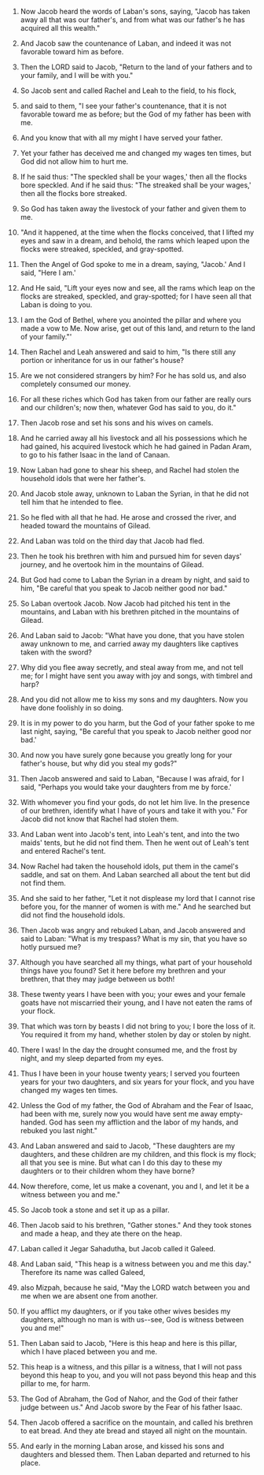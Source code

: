
1. Now Jacob heard the words of Laban's sons, saying, "Jacob has taken away all that was our father's, and from what was our father's he has acquired all this wealth."

2. And Jacob saw the countenance of Laban, and indeed it was not favorable toward him as before.

3. Then the LORD said to Jacob, "Return to the land of your fathers and to your family, and I will be with you."

4. So Jacob sent and called Rachel and Leah to the field, to his flock,

5. and said to them, "I see your father's countenance, that it is not favorable toward me as before; but the God of my father has been with me.

6. And you know that with all my might I have served your father.

7. Yet your father has deceived me and changed my wages ten times, but God did not allow him to hurt me.

8. If he said thus: "The speckled shall be your wages,' then all the flocks bore speckled. And if he said thus: "The streaked shall be your wages,' then all the flocks bore streaked.

9. So God has taken away the livestock of your father and given them to me.

10. "And it happened, at the time when the flocks conceived, that I lifted my eyes and saw in a dream, and behold, the rams which leaped upon the flocks were streaked, speckled, and gray-spotted.

11. Then the Angel of God spoke to me in a dream, saying, "Jacob.' And I said, "Here I am.'

12. And He said, "Lift your eyes now and see, all the rams which leap on the flocks are streaked, speckled, and gray-spotted; for I have seen all that Laban is doing to you.

13. I am the God of Bethel, where you anointed the pillar and where you made a vow to Me. Now arise, get out of this land, and return to the land of your family."'

14. Then Rachel and Leah answered and said to him, "Is there still any portion or inheritance for us in our father's house?

15. Are we not considered strangers by him? For he has sold us, and also completely consumed our money.

16. For all these riches which God has taken from our father are really ours and our children's; now then, whatever God has said to you, do it."

17. Then Jacob rose and set his sons and his wives on camels.

18. And he carried away all his livestock and all his possessions which he had gained, his acquired livestock which he had gained in Padan Aram, to go to his father Isaac in the land of Canaan.

19. Now Laban had gone to shear his sheep, and Rachel had stolen the household idols that were her father's.

20. And Jacob stole away, unknown to Laban the Syrian, in that he did not tell him that he intended to flee.

21. So he fled with all that he had. He arose and crossed the river, and headed toward the mountains of Gilead.

22. And Laban was told on the third day that Jacob had fled.

23. Then he took his brethren with him and pursued him for seven days' journey, and he overtook him in the mountains of Gilead.

24. But God had come to Laban the Syrian in a dream by night, and said to him, "Be careful that you speak to Jacob neither good nor bad."

25. So Laban overtook Jacob. Now Jacob had pitched his tent in the mountains, and Laban with his brethren pitched in the mountains of Gilead.

26. And Laban said to Jacob: "What have you done, that you have stolen away unknown to me, and carried away my daughters like captives taken with the sword?

27. Why did you flee away secretly, and steal away from me, and not tell me; for I might have sent you away with joy and songs, with timbrel and harp?

28. And you did not allow me to kiss my sons and my daughters. Now you have done foolishly in so doing.

29. It is in my power to do you harm, but the God of your father spoke to me last night, saying, "Be careful that you speak to Jacob neither good nor bad.'

30. And now you have surely gone because you greatly long for your father's house, but why did you steal my gods?"

31. Then Jacob answered and said to Laban, "Because I was afraid, for I said, "Perhaps you would take your daughters from me by force.'

32. With whomever you find your gods, do not let him live. In the presence of our brethren, identify what I have of yours and take it with you." For Jacob did not know that Rachel had stolen them.

33. And Laban went into Jacob's tent, into Leah's tent, and into the two maids' tents, but he did not find them. Then he went out of Leah's tent and entered Rachel's tent.

34. Now Rachel had taken the household idols, put them in the camel's saddle, and sat on them. And Laban searched all about the tent but did not find them.

35. And she said to her father, "Let it not displease my lord that I cannot rise before you, for the manner of women is with me." And he searched but did not find the household idols.

36. Then Jacob was angry and rebuked Laban, and Jacob answered and said to Laban: "What is my trespass? What is my sin, that you have so hotly pursued me?

37. Although you have searched all my things, what part of your household things have you found? Set it here before my brethren and your brethren, that they may judge between us both!

38. These twenty years I have been with you; your ewes and your female goats have not miscarried their young, and I have not eaten the rams of your flock.

39. That which was torn by beasts I did not bring to you; I bore the loss of it. You required it from my hand, whether stolen by day or stolen by night.

40. There I was! In the day the drought consumed me, and the frost by night, and my sleep departed from my eyes.

41. Thus I have been in your house twenty years; I served you fourteen years for your two daughters, and six years for your flock, and you have changed my wages ten times.

42. Unless the God of my father, the God of Abraham and the Fear of Isaac, had been with me, surely now you would have sent me away empty-handed. God has seen my affliction and the labor of my hands, and rebuked you last night."

43. And Laban answered and said to Jacob, "These daughters are my daughters, and these children are my children, and this flock is my flock; all that you see is mine. But what can I do this day to these my daughters or to their children whom they have borne?

44. Now therefore, come, let us make a covenant, you and I, and let it be a witness between you and me."

45. So Jacob took a stone and set it up as a pillar.

46. Then Jacob said to his brethren, "Gather stones." And they took stones and made a heap, and they ate there on the heap.

47. Laban called it Jegar Sahadutha, but Jacob called it Galeed.

48. And Laban said, "This heap is a witness between you and me this day." Therefore its name was called Galeed,

49. also Mizpah, because he said, "May the LORD watch between you and me when we are absent one from another.

50. If you afflict my daughters, or if you take other wives besides my daughters, although no man is with us--see, God is witness between you and me!"

51. Then Laban said to Jacob, "Here is this heap and here is this pillar, which I have placed between you and me.

52. This heap is a witness, and this pillar is a witness, that I will not pass beyond this heap to you, and you will not pass beyond this heap and this pillar to me, for harm.

53. The God of Abraham, the God of Nahor, and the God of their father judge between us." And Jacob swore by the Fear of his father Isaac.

54. Then Jacob offered a sacrifice on the mountain, and called his brethren to eat bread. And they ate bread and stayed all night on the mountain.

55. And early in the morning Laban arose, and kissed his sons and daughters and blessed them. Then Laban departed and returned to his place.


